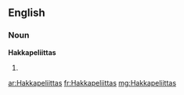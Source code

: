 ==English==

===Noun===
'''Hakkapeliittas'''

# {{plural of|[[Hakkapeliitta]]}}

[[ar:Hakkapeliittas]]
[[fr:Hakkapeliittas]]
[[mg:Hakkapeliittas]]